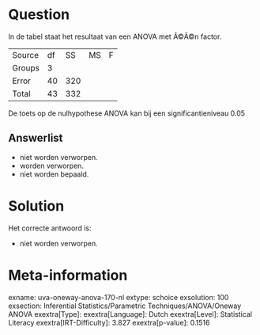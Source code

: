 Question
========

In de tabel staat het resultaat van een ANOVA met Ã©Ã©n factor.

  -------- ---- ----- ---- ---
  Source   df   SS    MS   F
  Groups   3               
  Error    40   320        
  Total    43   332        
  -------- ---- ----- ---- ---

De toets op de nulhypothese ANOVA kan bij een significantieniveau 0.05

Answerlist
----------

* niet worden verworpen.
* worden verworpen.
* niet worden bepaald.

Solution
========

Het correcte antwoord is: 

* niet worden verworpen.

Meta-information
================
exname: uva-oneway-anova-170-nl
extype: schoice
exsolution: 100
exsection: Inferential Statistics/Parametric Techniques/ANOVA/Oneway ANOVA
exextra[Type]: 
exextra[Language]: Dutch
exextra[Level]: Statistical Literacy
exextra[IRT-Difficulty]: 3.827
exextra[p-value]: 0.1516
